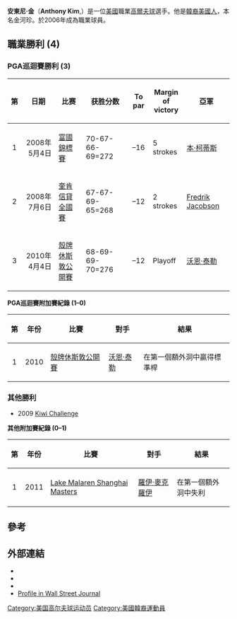 {{Infobox golfer
| name              = Anthony Kim
| image             =
| imagesize         = 
| fullname          = Anthony Ha-Jin Kim
| nickname          = A.K.<ref>http://www.golf.com/tour-and-news/caddies-lucky-enough-call-anthony-kim-boss-were-rude-awakening</ref>
| birth_date        = {{birth date and age|1985|6|19}}
| birth_place       = [[洛杉矶|洛杉矶]]
| death_date        = <!-- {{Death date and age|YYYY|MM|DD|1985|6|19}} -->
| death_place       = 
| height            = {{height|ft=5|in=10}}
| weight            = {{convert|160|lb|kg st|abbr=on}}
| nationality       = {{USA}}
| residence         = [[達拉斯|達拉斯]]
| spouse            = 
| partner           = 
| children          = 
| college           = [[奧克拉荷馬大學|奧克拉荷馬大學]]<br />(three years)
| yearpro           = 2006
| retired           = <!-- Year retired -->
| tour              = 
| extour            = [[PGA巡回赛|PGA巡回赛]] (joined 2007)<br />[[PGA歐洲巡迴賽|PGA歐洲巡迴賽]] (joined 2009)
| prowins           = 4
| pgawins           = 3
| eurowins          = <!-- Number of European Tour wins -->
| champwins         = <!-- Number of Champions Tour wins -->
| japwins           = <!-- Number of Japan Golf Tour wins -->
| asiawins          = <!-- Number of Asian Tour wins -->
| sunwins           = <!-- Number of Sunshine Tour wins -->
| auswins           = <!-- Number of PGA Tour of Australasia wins -->
| otherwins         = <!-- Number of Other wins -->
| majorwins         = <!-- Number of Major Championship wins -->
| masters           = 3rd: [[2010_Masters_Tournament|2010]]
| usopen            = T16: 2009
| open              = T5: [[2011_Open_Championship|2011]]
| pga               = T50: 2007
| wghofid           = <!-- World Golf Hall of Fame member ID -->
| wghofyear         = <!-- World Golf Hall of Fame year inducted -->
| award1            = <!-- Achievement or award details -->
| year1             = <!-- Year(s) of achievement or award -->
| award2            = 
| year2             = 
| award3            = 
| year3             = 
}}
{{infobox Korean name
| hangul = 김하진 
| rr =Gim Ha-Jin
| mr = Kim Ha-Chin
}}
'''安東尼·金'''（'''Anthony Kim''',{{bd|1985年|6月12日}}）是一位[[美國|美國]]職業[[高爾夫球|高爾夫球]]選手。他是[[韓裔美國人|韓裔美國人]]，本名金河珍。於2006年成為職業球員。

==職業勝利 (4)==
===PGA巡迴賽勝利 (3)===
{| class="wikitable" style="font-size:95%;"
!第
!日期
!比赛
!获胜分数
!To par
!Margin<br>of victory
!亞軍
|-
|align=center|1
|align=right|2008年5月4日
|[[富國錦標賽|富國錦標賽]]
|70-67-66-69=272
|align=center|–16
|5 strokes
|{{flagicon|USA}} [[本·柯蒂斯|本·柯蒂斯]]
|-
|align=center|2
|align=right|2008年7月6日
|[[奎肯信貸全國賽|奎肯信貸全國賽]]
|67-67-69-65=268
|align=center|–12
|2 strokes
|{{flagicon|SWE}} [[Fredrik_Jacobson|Fredrik Jacobson]]
|-
|align=center|3
|align=right|2010年4月4日
|[[殼牌休斯敦公開賽|殼牌休斯敦公開賽]]
|68-69-69-70=276
|align=center|–12
|Playoff
|{{flagicon|USA}} [[沃恩·泰勒|沃恩·泰勒]]
|}

'''PGA巡迴賽附加賽紀錄 (1–0)'''
{| class="wikitable" style="font-size:95%;"
!第!!年份!!比賽!!對手!!結果
|-style="background:#D0F0C0;"
|align=center|1
|2010
|[[殼牌休斯敦公開賽|殼牌休斯敦公開賽]]
|{{flagicon|USA}} [[沃恩·泰勒|沃恩·泰勒]]
|在第一個額外洞中贏得標準桿
|}

===其他勝利===
*2009 [[Kiwi_Challenge|Kiwi Challenge]]

'''其他附加賽紀錄 (0–1)'''
{| class="wikitable" style="font-size:95%;"
!第!!年份!!比賽!!對手!!結果
|-style="background:#F2C1D1;"
|align=center|1
|2011
|[[Lake_Malaren_Shanghai_Masters|Lake Malaren Shanghai Masters]]
|{{flagicon|NIR}} [[羅伊·麥克羅伊|羅伊·麥克羅伊]]
|在第一個額外洞中失利
|}

==參考==
{{reflist}}

==外部連結==
*{{PGATour player|29718}}
*{{EuroTour player|35445}}
*{{OWGR|11641}}
*[http://magazine.wsj.com/hunter/tone/anthony-kim-staying-the-course/ Profile in Wall Street Journal] {{Wayback|url=http://magazine.wsj.com/hunter/tone/anthony-kim-staying-the-course/ |date=20120216231938 }}

[[Category:美国高尔夫球运动员|Category:美国高尔夫球运动员]]
[[Category:美國韓裔運動員|Category:美國韓裔運動員]]
